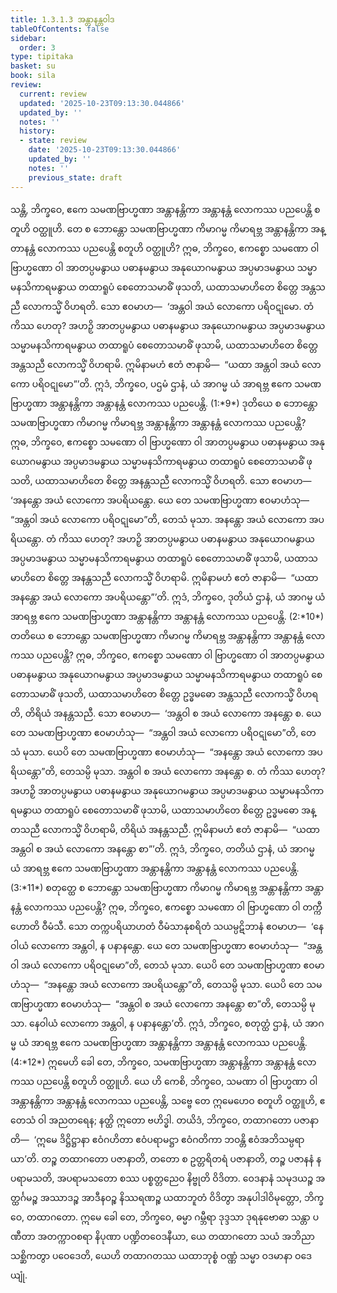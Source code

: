 ```yaml
---
title: 1.3.1.3 အန္တာနန္တဝါဒ
tableOfContents: false
sidebar:
  order: 3
type: tipitaka
basket: su
book: sila
review:
  current: review
  updated: '2025-10-23T09:13:30.044866'
  updated_by: ''
  notes: ''
  history:
  - state: review
    date: '2025-10-23T09:13:30.044866'
    updated_by: ''
    notes: ''
    previous_state: draft
---
```



<ReviewStatus review={frontmatter.review} showDetails={true} />

<HypothesisAnnotation frontmatter={frontmatter} />

<DynamicBreadcrumb />

<Division number="53" book="sila" e="ch" v="6" p="21">

<Paragraph number="93" book="sila">
သန္တိ, ဘိက္ခဝေ, ဧကေ သမဏဗြာဟ္မဏာ အန္တာနန္တိကာ <Emphasis>အန္တာနန္တံ လောကဿ</Emphasis> ပညပေန္တိ စတူဟိ ဝတ္ထူဟိ. တေ စ ဘောန္တော သမဏဗြာဟ္မဏာ ကိမာဂမ္မ ကိမာရဗ္ဘ အန္တာနန္တိကာ အန္တာနန္တံ လောကဿ ပညပေန္တိ စတူဟိ ဝတ္ထူဟိ?
</Paragraph>

</Division>
<Division number="54" book="sila" e="ch" v="6" p="21">

<Paragraph number="94" book="sila">
ဣဓ, ဘိက္ခဝေ, ဧကစ္စော သမဏော ဝါ ဗြာဟ္မဏော ဝါ အာတပ္ပမနွာယ ပဓာနမနွာယ အနုယောဂမနွာယ အပ္ပမာဒမနွာယ သမ္မာမနသိကာရမနွာယ တထာရူပံ စေတောသမာဓိံ ဖုသတိ, ယထာသမာဟိတေ စိတ္တေ အန္တသညီ လောကသ္မိံ ဝိဟရတိ.
</Paragraph>

<Paragraph number="95" book="sila">
သော ဧဝမာဟ—  ‘<Emphasis>အန္တဝါ အယံ လောကော ပရိဝဋုမော</Emphasis>. တံ ကိဿ ဟေတု? အဟဉှိ အာတပ္ပမနွာယ ပဓာနမနွာယ အနုယောဂမနွာယ အပ္ပမာဒမနွာယ သမ္မာမနသိကာရမနွာယ တထာရူပံ စေတောသမာဓိံ ဖုသာမိ, ယထာသမာဟိတေ စိတ္တေ အန္တသညီ လောကသ္မိံ ဝိဟရာမိ. ဣမိနာမဟံ ဧတံ ဇာနာမိ—  “ယထာ အန္တဝါ အယံ လောကော ပရိဝဋုမော”’တိ. ဣဒံ, ဘိက္ခဝေ, ပဌမံ ဌာနံ, ယံ အာဂမ္မ ယံ အာရဗ္ဘ ဧကေ သမဏဗြာဟ္မဏာ အန္တာနန္တိကာ အန္တာနန္တံ လောကဿ ပညပေန္တိ. (1:*9*)
</Paragraph>

</Division>
<Division number="55" book="sila" e="ch" v="6" p="21">

<Paragraph number="96" book="sila">
ဒုတိယေ စ ဘောန္တော သမဏဗြာဟ္မဏာ ကိမာဂမ္မ ကိမာရဗ္ဘ အန္တာနန္တိကာ အန္တာနန္တံ လောကဿ ပညပေန္တိ? ဣဓ, ဘိက္ခဝေ, ဧကစ္စော သမဏော ဝါ ဗြာဟ္မဏော ဝါ အာတပ္ပမနွာယ ပဓာနမနွာယ အနုယောဂမနွာယ အပ္ပမာဒမနွာယ သမ္မာမနသိကာရမနွာယ တထာရူပံ စေတောသမာဓိံ ဖုသတိ, ယထာသမာဟိတေ စိတ္တေ အနန္တသညီ လောကသ္မိံ ဝိဟရတိ.
</Paragraph>

<Paragraph number="97" book="sila">
သော ဧဝမာဟ—  ‘<Emphasis>အနန္တော အယံ လောကော အပရိယန္တော</Emphasis>. ယေ တေ သမဏဗြာဟ္မဏာ ဧဝမာဟံသု—  “အန္တဝါ အယံ လောကော ပရိဝဋုမော”တိ, တေသံ မုသာ. အနန္တော အယံ လောကော အပရိယန္တော. တံ ကိဿ ဟေတု? အဟဉှိ အာတပ္ပမနွာယ ပဓာနမနွာယ အနုယောဂမနွာယ အပ္ပမာဒမနွာယ သမ္မာမနသိကာရမနွာယ တထာရူပံ စေတောသမာဓိံ ဖုသာမိ, ယထာသမာဟိတေ စိတ္တေ အနန္တသညီ လောကသ္မိံ ဝိဟရာမိ. ဣမိနာမဟံ ဧတံ ဇာနာမိ—  “ယထာ အနန္တော အယံ လောကော အပရိယန္တော”’တိ. ဣဒံ, ဘိက္ခဝေ, ဒုတိယံ ဌာနံ, ယံ အာဂမ္မ ယံ အာရဗ္ဘ ဧကေ သမဏဗြာဟ္မဏာ အန္တာနန္တိကာ အန္တာနန္တံ လောကဿ ပညပေန္တိ. (2:*10*)
</Paragraph>

</Division>
<Division number="56" book="sila" e="ch" v="6" p="22">

<Paragraph number="98" book="sila">
တတိယေ စ ဘောန္တော သမဏဗြာဟ္မဏာ ကိမာဂမ္မ ကိမာရဗ္ဘ အန္တာနန္တိကာ အန္တာနန္တံ လောကဿ ပညပေန္တိ? ဣဓ, ဘိက္ခဝေ, ဧကစ္စော သမဏော ဝါ ဗြာဟ္မဏော ဝါ အာတပ္ပမနွာယ ပဓာနမနွာယ အနုယောဂမနွာယ အပ္ပမာဒမနွာယ သမ္မာမနသိကာရမနွာယ တထာရူပံ စေတောသမာဓိံ ဖုသတိ, ယထာသမာဟိတေ စိတ္တေ ဥဒ္ဓမဓော အန္တသညီ လောကသ္မိံ ဝိဟရတိ, တိရိယံ အနန္တသညီ.
</Paragraph>

<Paragraph number="99" book="sila">
သော ဧဝမာဟ—  ‘<Emphasis>အန္တဝါ စ အယံ လောကော အနန္တော စ</Emphasis>. ယေ တေ သမဏဗြာဟ္မဏာ ဧဝမာဟံသု—  “အန္တဝါ အယံ လောကော ပရိဝဋုမော”တိ, တေသံ မုသာ. ယေပိ တေ သမဏဗြာဟ္မဏာ ဧဝမာဟံသု—  “အနန္တော အယံ လောကော အပရိယန္တော”တိ, တေသမ္ပိ မုသာ. အန္တဝါ စ အယံ လောကော အနန္တော စ. တံ ကိဿ ဟေတု? အဟဉှိ အာတပ္ပမနွာယ ပဓာနမနွာယ အနုယောဂမနွာယ အပ္ပမာဒမနွာယ သမ္မာမနသိကာရမနွာယ တထာရူပံ စေတောသမာဓိံ ဖုသာမိ, ယထာသမာဟိတေ စိတ္တေ ဥဒ္ဓမဓော အန္တသညီ လောကသ္မိံ ဝိဟရာမိ, တိရိယံ အနန္တသညီ. ဣမိနာမဟံ ဧတံ ဇာနာမိ—  “ယထာ အန္တဝါ စ အယံ လောကော အနန္တော စာ”’တိ. ဣဒံ, ဘိက္ခဝေ, တတိယံ ဌာနံ, ယံ အာဂမ္မ ယံ အာရဗ္ဘ ဧကေ သမဏဗြာဟ္မဏာ အန္တာနန္တိကာ အန္တာနန္တံ လောကဿ ပညပေန္တိ. (3:*11*)
</Paragraph>

</Division>
<Division number="57" book="sila" e="ch" v="6" p="22">

<Paragraph number="100" book="sila">
စတုတ္ထေ စ ဘောန္တော သမဏဗြာဟ္မဏာ ကိမာဂမ္မ ကိမာရဗ္ဘ အန္တာနန္တိကာ အန္တာနန္တံ လောကဿ ပညပေန္တိ? ဣဓ, ဘိက္ခဝေ, ဧကစ္စော သမဏော ဝါ ဗြာဟ္မဏော ဝါ တက္ကီ ဟောတိ ဝီမံသီ. သော တက္ကပရိယာဟတံ ဝီမံသာနုစရိတံ သယမ္ပဋိဘာနံ ဧဝမာဟ—  ‘<Emphasis>နေဝါယံ လောကော အန္တဝါ, န ပနာနန္တော</Emphasis>. ယေ တေ သမဏဗြာဟ္မဏာ ဧဝမာဟံသု—  “အန္တဝါ အယံ လောကော ပရိဝဋုမော”တိ, တေသံ မုသာ. ယေပိ တေ သမဏဗြာဟ္မဏာ ဧဝမာဟံသု—  “အနန္တော အယံ လောကော အပရိယန္တော”တိ, တေသမ္ပိ မုသာ. ယေပိ တေ သမဏဗြာဟ္မဏာ ဧဝမာဟံသု—  “အန္တဝါ စ အယံ လောကော အနန္တော စာ”တိ, တေသမ္ပိ မုသာ. နေဝါယံ လောကော အန္တဝါ, န ပနာနန္တော’တိ. ဣဒံ, ဘိက္ခဝေ, စတုတ္ထံ ဌာနံ, ယံ အာဂမ္မ ယံ အာရဗ္ဘ ဧကေ သမဏဗြာဟ္မဏာ အန္တာနန္တိကာ အန္တာနန္တံ လောကဿ ပညပေန္တိ. (4:*12*)
</Paragraph>

</Division>
<Division number="58" book="sila" e="ch" v="6" p="23">

<Paragraph number="101" book="sila">
ဣမေဟိ ခေါ တေ, ဘိက္ခဝေ, သမဏဗြာဟ္မဏာ အန္တာနန္တိကာ အန္တာနန္တံ လောကဿ ပညပေန္တိ စတူဟိ ဝတ္ထူဟိ. ယေ ဟိ ကေစိ, ဘိက္ခဝေ, သမဏာ ဝါ ဗြာဟ္မဏာ ဝါ အန္တာနန္တိကာ အန္တာနန္တံ လောကဿ ပညပေန္တိ, သဗ္ဗေ တေ ဣမေဟေဝ စတူဟိ ဝတ္ထူဟိ, ဧတေသံ ဝါ အညတရေန; နတ္ထိ ဣတော ဗဟိဒ္ဓါ.
</Paragraph>

</Division>
<Division number="59" book="sila" e="ch" v="6" p="23">

<Paragraph number="102" book="sila">
တယိဒံ, ဘိက္ခဝေ, တထာဂတော ပဇာနာတိ—  ‘ဣမေ ဒိဋ္ဌိဋ္ဌာနာ ဧဝံဂဟိတာ ဧဝံပရာမဋ္ဌာ ဧဝံဂတိကာ ဘဝန္တိ ဧဝံအဘိသမ္ပရာယာ’တိ. တဉ္စ တထာဂတော ပဇာနာတိ, တတော စ ဥတ္တရိတရံ ပဇာနာတိ, တဉ္စ ပဇာနနံ န ပရာမသတိ, အပရာမသတော စဿ ပစ္စတ္တညေဝ နိဗ္ဗုတိ ဝိဒိတာ. ဝေဒနာနံ သမုဒယဉ္စ အတ္ထင်္ဂမဉ္စ အဿာဒဉ္စ အာဒီနဝဉ္စ နိဿရဏဉ္စ ယထာဘူတံ ဝိဒိတွာ အနုပါဒါဝိမုတ္တော, ဘိက္ခဝေ, တထာဂတော.
</Paragraph>

</Division>
<Division number="60" book="sila" e="ch" v="6" p="23">

<Paragraph number="103" book="sila">
ဣမေ ခေါ တေ, ဘိက္ခဝေ, ဓမ္မာ ဂမ္ဘီရာ ဒုဒ္ဒသာ ဒုရနုဗောဓာ သန္တာ ပဏီတာ အတက္ကာဝစရာ နိပုဏာ ပဏ္ဍိတဝေဒနီယာ, ယေ တထာဂတော သယံ အဘိညာ သစ္ဆိကတွာ ပဝေဒေတိ, ယေဟိ တထာဂတဿ ယထာဘုစ္စံ ဝဏ္ဏံ သမ္မာ ဝဒမာနာ ဝဒေယျုံ.
</Paragraph>
</Division>
